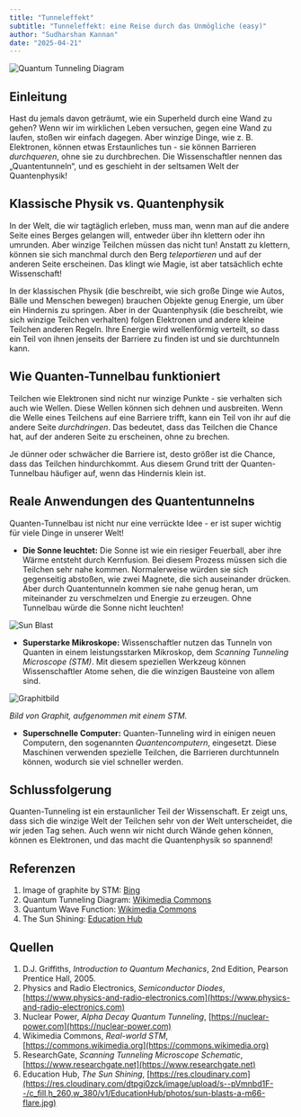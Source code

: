 ```yaml
---
title: "Tunneleffekt"
subtitle: "Tunneleffekt: eine Reise durch das Unmögliche (easy)"
author: "Sudharshan Kannan"
date: "2025-04-21"
---
```


![Quantum Tunneling Diagram](https://upload.wikimedia.org/wikipedia/commons/4/48/E14-V20-B1.gif)

## Einleitung  
Hast du jemals davon geträumt, wie ein Superheld durch eine Wand zu gehen? Wenn wir im wirklichen Leben versuchen, gegen eine Wand zu laufen, stoßen wir einfach dagegen. Aber winzige Dinge, wie z. B. Elektronen, können etwas Erstaunliches tun - sie können Barrieren *durchqueren*, ohne sie zu durchbrechen. Die Wissenschaftler nennen das „Quantentunneln“, und es geschieht in der seltsamen Welt der Quantenphysik!

## Klassische Physik vs. Quantenphysik  
In der Welt, die wir tagtäglich erleben, muss man, wenn man auf die andere Seite eines Berges gelangen will, entweder über ihn klettern oder ihn umrunden. Aber winzige Teilchen müssen das nicht tun! Anstatt zu klettern, können sie sich manchmal durch den Berg *teleportieren* und auf der anderen Seite erscheinen. Das klingt wie Magie, ist aber tatsächlich echte Wissenschaft!

In der klassischen Physik (die beschreibt, wie sich große Dinge wie Autos, Bälle und Menschen bewegen) brauchen Objekte genug Energie, um über ein Hindernis zu springen. Aber in der Quantenphysik (die beschreibt, wie sich winzige Teilchen verhalten) folgen Elektronen und andere kleine Teilchen anderen Regeln. Ihre Energie wird wellenförmig verteilt, so dass ein Teil von ihnen jenseits der Barriere zu finden ist und sie durchtunneln kann.

## Wie Quanten-Tunnelbau funktioniert  
Teilchen wie Elektronen sind nicht nur winzige Punkte - sie verhalten sich auch wie Wellen. Diese Wellen können sich dehnen und ausbreiten. Wenn die Welle eines Teilchens auf eine Barriere trifft, kann ein Teil von ihr auf die andere Seite *durchdringen*. Das bedeutet, dass das Teilchen die Chance hat, auf der anderen Seite zu erscheinen, ohne zu brechen.

Je dünner oder schwächer die Barriere ist, desto größer ist die Chance, dass das Teilchen hindurchkommt. Aus diesem Grund tritt der Quanten-Tunnelbau häufiger auf, wenn das Hindernis klein ist.

## Reale Anwendungen des Quantentunnelns  
Quanten-Tunnelbau ist nicht nur eine verrückte Idee - er ist super wichtig für viele Dinge in unserer Welt!

- **Die Sonne leuchtet:** Die Sonne ist wie ein riesiger Feuerball, aber ihre Wärme entsteht durch Kernfusion. Bei diesem Prozess müssen sich die Teilchen sehr nahe kommen. Normalerweise würden sie sich gegenseitig abstoßen, wie zwei Magnete, die sich auseinander drücken. Aber durch Quantentunneln kommen sie nahe genug heran, um miteinander zu verschmelzen und Energie zu erzeugen. Ohne Tunnelbau würde die Sonne nicht leuchten!

![Sun Blast](https://res.cloudinary.com/dtpgi0zck/image/upload/s--pVmnbd1F--/c_fill,h_260,w_380/v1/EducationHub/photos/sun-blasts-a-m66-flare.jpg)

- **Superstarke Mikroskope:** Wissenschaftler nutzen das Tunneln von Quanten in einem leistungsstarken Mikroskop, dem *Scanning Tunneling Microscope (STM)*. Mit diesem speziellen Werkzeug können Wissenschaftler Atome sehen, die die winzigen Bausteine von allem sind.

![Graphitbild](https://th.bing.com/th/id/OIP.7u4y4L_4EZiZY_qKOSIO5QHaEs?w=265&h=180&c=7&r=0&o=5&dpr=1.3&pid=1.7“ )

*Bild von Graphit, aufgenommen mit einem STM.*

- **Superschnelle Computer:** Quanten-Tunneling wird in einigen neuen Computern, den sogenannten *Quantencomputern*, eingesetzt. Diese Maschinen verwenden spezielle Teilchen, die Barrieren durchtunneln können, wodurch sie viel schneller werden.

## Schlussfolgerung  
Quanten-Tunneling ist ein erstaunlicher Teil der Wissenschaft. Er zeigt uns, dass sich die winzige Welt der Teilchen sehr von der Welt unterscheidet, die wir jeden Tag sehen. Auch wenn wir nicht durch Wände gehen können, können es Elektronen, und das macht die Quantenphysik so spannend!

## Referenzen
1. Image of graphite by STM: [Bing](https://th.bing.com/th/id/OIP.7u4y4L_4EZiZY_qKOSIO5QHaEs?w=265&h=180&c=7&r=0&o=5&dpr=1.3&pid=1.7)  
2. Quantum Tunneling Diagram: [Wikimedia Commons](https://upload.wikimedia.org/wikipedia/commons/4/48/E14-V20-B1.gif)  
3. Quantum Wave Function: [Wikimedia Commons](https://upload.wikimedia.org/wikipedia/commons/0/00/TunnelEffektPotential.gif)  
4. The Sun Shining: [Education Hub](https://res.cloudinary.com/dtpgi0zck/image/upload/s--pVmnbd1F--/c_fill,h_260,w_380/v1/EducationHub/photos/sun-blasts-a-m66-flare.jpg)

## Quellen  
1. D.J. Griffiths, *Introduction to Quantum Mechanics*, 2nd Edition, Pearson Prentice Hall, 2005.  
2. Physics and Radio Electronics, *Semiconductor Diodes*, [https://www.physics-and-radio-electronics.com](https://www.physics-and-radio-electronics.com)  
3. Nuclear Power, *Alpha Decay Quantum Tunneling*, [https://nuclear-power.com](https://nuclear-power.com)  
4. Wikimedia Commons, *Real-world STM*, [https://commons.wikimedia.org](https://commons.wikimedia.org)  
5. ResearchGate, *Scanning Tunneling Microscope Schematic*, [https://www.researchgate.net](https://www.researchgate.net)  
6. Education Hub, *The Sun Shining*, [https://res.cloudinary.com](https://res.cloudinary.com/dtpgi0zck/image/upload/s--pVmnbd1F--/c_fill,h_260,w_380/v1/EducationHub/photos/sun-blasts-a-m66-flare.jpg)

